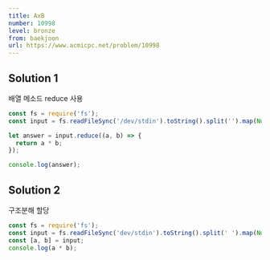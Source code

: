 ```yaml
---
title: AxB
number: 10998
level: bronze
from: baekjoon
url: https://www.acmicpc.net/problem/10998
---
```


## Solution 1

배열 메소드 reduce 사용

```js
const fs = require('fs');
const input = fs.readFileSync('/dev/stdin').toString().split('').map(Number);

let answer = input.reduce((a, b) => {
  return a * b;
});

console.log(answer);
```

## Solution 2

구조분해 할당

```js
const fs = require('fs');
const input = fs.readFileSync('dev/stdin').toString().split(' ').map(Number);
const [a, b] = input;
console.log(a * b);
```
